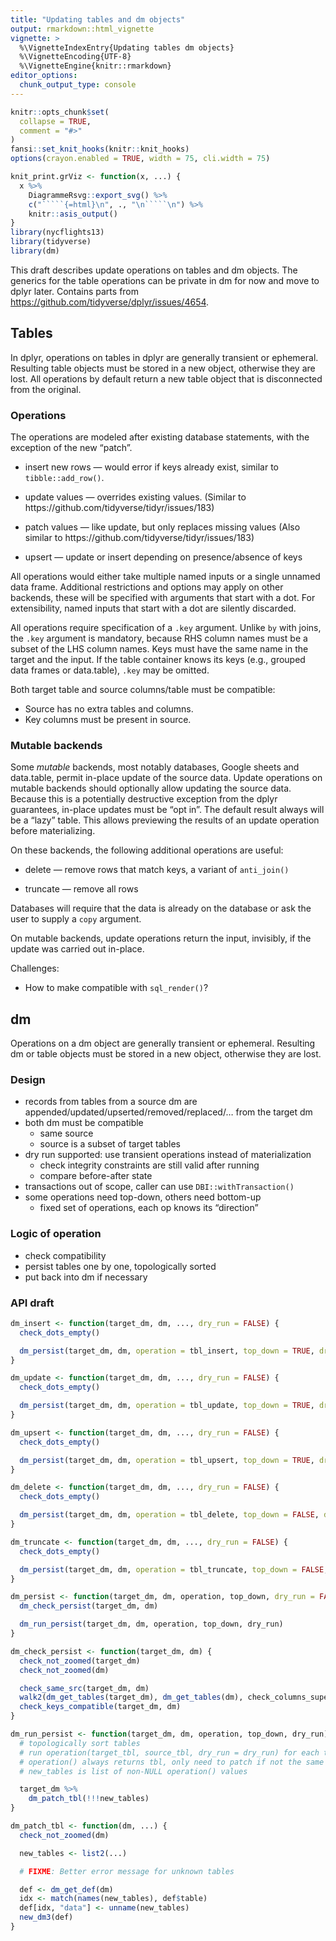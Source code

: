 ```yaml
---
title: "Updating tables and dm objects"
output: rmarkdown::html_vignette
vignette: >
  %\VignetteIndexEntry{Updating tables dm objects}
  %\VignetteEncoding{UTF-8}
  %\VignetteEngine{knitr::rmarkdown}
editor_options: 
  chunk_output_type: console
---
```


```r
knitr::opts_chunk$set(
  collapse = TRUE,
  comment = "#>"
)
fansi::set_knit_hooks(knitr::knit_hooks)
options(crayon.enabled = TRUE, width = 75, cli.width = 75)

knit_print.grViz <- function(x, ...) {
  x %>%
    DiagrammeRsvg::export_svg() %>%
    c("`````{=html}\n", ., "\n`````\n") %>%
    knitr::asis_output()
}
library(nycflights13)
library(tidyverse)
library(dm)
```

This draft describes update operations on tables and dm objects.
The generics for the table operations can be private in dm for now and move to dplyr later.
Contains parts from <https://github.com/tidyverse/dplyr/issues/4654>.

## Tables

In dplyr, operations on tables in dplyr are generally transient or ephemeral.
Resulting table objects must be stored in a new object, otherwise they are lost.
All operations by default return a new table object that is disconnected from the original.


### Operations

The operations are modeled after existing database statements, with the exception of the new "patch".

* insert new rows — would error if keys already exist, similar to `tibble::add_row()`.

* update values — overrides existing values. (Similar to https://github.com/tidyverse/tidyr/issues/183)

* patch values — like update, but only replaces missing values (Also similar to https://github.com/tidyverse/tidyr/issues/183)

* upsert — update or insert depending on presence/absence of keys

All operations would either take multiple named inputs or a single unnamed data frame.
Additional restrictions and options may apply on other backends, these will be specified with arguments that start with a dot.
For extensibility, named inputs that start with a dot are silently discarded.

All operations require specification of a `.key` argument.
Unlike `by` with joins, the `.key` argument is mandatory, because RHS column names must be a subset of the LHS column names.
Keys must have the same name in the target and the input.
If the table container knows its keys (e.g., grouped data frames or data.table), `.key` may be omitted.

Both target table and source columns/table must be compatible:

- Source has no extra tables and columns.
- Key columns must be present in source.


### Mutable backends

Some *mutable* backends, most notably databases, Google sheets and data.table, permit in-place update of the source data.
Update operations on mutable backends should optionally allow updating the source data.
Because this is a potentially destructive exception from the dplyr guarantees, in-place updates must be "opt in".
The default result always will be a "lazy" table.
This allows previewing the results of an update operation before materializing.

On these backends, the following additional operations are useful:

* delete — remove rows that match keys, a variant of `anti_join()`

* truncate — remove all rows

Databases will require that the data is already on the database or ask the user to supply a `copy` argument.

On mutable backends, update operations return the input, invisibly, if the update was carried out in-place.

Challenges:

- How to make compatible with `sql_render()`?


## dm

Operations on a dm object are generally transient or ephemeral.
Resulting dm or table objects must be stored in a new object, otherwise they are lost.


### Design

- records from tables from a source dm are appended/updated/upserted/removed/replaced/... from the target dm
- both dm must be compatible
    - same source
    - source is a subset of target tables
- dry run supported: use transient operations instead of materialization
    - check integrity constraints are still valid after running
    - compare before-after state
- transactions out of scope, caller can use `DBI::withTransaction()`
- some operations need top-down, others need bottom-up
    - fixed set of operations, each op knows its "direction"

### Logic of operation

- check compatibility
- persist tables one by one, topologically sorted
- put back into dm if necessary


### API draft

```r
dm_insert <- function(target_dm, dm, ..., dry_run = FALSE) {
  check_dots_empty()

  dm_persist(target_dm, dm, operation = tbl_insert, top_down = TRUE, dry_run = dry_run)
}

dm_update <- function(target_dm, dm, ..., dry_run = FALSE) {
  check_dots_empty()

  dm_persist(target_dm, dm, operation = tbl_update, top_down = TRUE, dry_run = dry_run)
}

dm_upsert <- function(target_dm, dm, ..., dry_run = FALSE) {
  check_dots_empty()

  dm_persist(target_dm, dm, operation = tbl_upsert, top_down = TRUE, dry_run = dry_run)
}

dm_delete <- function(target_dm, dm, ..., dry_run = FALSE) {
  check_dots_empty()

  dm_persist(target_dm, dm, operation = tbl_delete, top_down = FALSE, dry_run = dry_run)
}

dm_truncate <- function(target_dm, dm, ..., dry_run = FALSE) {
  check_dots_empty()

  dm_persist(target_dm, dm, operation = tbl_truncate, top_down = FALSE, dry_run = dry_run)
}

dm_persist <- function(target_dm, dm, operation, top_down, dry_run = FALSE) {
  dm_check_persist(target_dm, dm)

  dm_run_persist(target_dm, dm, operation, top_down, dry_run)
}

dm_check_persist <- function(target_dm, dm) {
  check_not_zoomed(target_dm)
  check_not_zoomed(dm)

  check_same_src(target_dm, dm)
  walk2(dm_get_tables(target_dm), dm_get_tables(dm), check_columns_superset)
  check_keys_compatible(target_dm, dm)
}

dm_run_persist <- function(target_dm, dm, operation, top_down, dry_run) {
  # topologically sort tables
  # run operation(target_tbl, source_tbl, dry_run = dry_run) for each table
  # operation() always returns tbl, only need to patch if not the same tbl
  # new_tables is list of non-NULL operation() values

  target_dm %>%
    dm_patch_tbl(!!!new_tables)
}

dm_patch_tbl <- function(dm, ...) {
  check_not_zoomed(dm)

  new_tables <- list2(...)

  # FIXME: Better error message for unknown tables

  def <- dm_get_def(dm)
  idx <- match(names(new_tables), def$table)
  def[idx, "data"] <- unname(new_tables)
  new_dm3(def)
}
```
